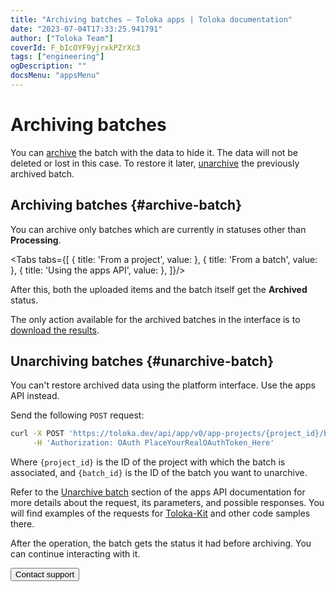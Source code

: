 ```yaml
---
title: "Archiving batches — Toloka apps | Toloka documentation"
date: "2023-07-04T17:33:25.941791"
author: ["Toloka Team"]
coverId: F_bIcOYF9yjrxkPZrXc3
tags: ["engineering"]
ogDescription: ""
docsMenu: "appsMenu"
---
```



# Archiving batches

You can [archive](#archive-batch) the batch with the data to hide it. The data will not be deleted or lost in this case. To restore it later, [unarchive](#unarchive-batch) the previously archived batch.

## Archiving batches {#archive-batch}

<Note mode="note" title="Note">

You can archive only batches which are currently in statuses other than **Processing**.

</Note>

<Tabs tabs={[
  { title: 'From a project', value: <ArchiveBatchList1/> },
  { title: 'From a batch', value: <ArchiveBatchList2/> },
  { title: 'Using the apps API', value: <ArchiveBatchList3/> },
]}/>

After this, both the uploaded items and the batch itself get the **Archived** status.

The only action available for the archived batches in the interface is to [download the results](/docs/apps/download-results).

## Unarchiving batches {#unarchive-batch}

You can't restore archived data using the platform interface. Use the apps API instead.

Send the following `POST` request:

```bash
curl -X POST 'https://toloka.dev/api/app/v0/app-projects/{project_id}/batches/{batch_id}/unarchive' \
     -H 'Authorization: OAuth PlaceYourRealOAuthToken_Here'
```

Where `{project_id}` is the ID of the project with which the batch is associated, and `{batch_id}` is the ID of the batch you want to unarchive.

<Note mode="tip" title="Visit apps API reference">

Refer to the [Unarchive batch](https://toloka.ai/docs/api/apps-reference/#post-/app-projects/-app_project_id-/batches/-batch_id-/unarchive) section of the apps API documentation for more details about the request, its parameters, and possible responses. You will find examples of the requests for [Toloka-Kit](/docs/toloka-kit/) and other code samples there.

</Note>

After the operation, the batch gets the status it had before archiving. You can continue interacting with it.

<Button themeColor="light" view="default" size="l" type="link" url="/docs/guide/troubleshooting/support?form-source=apps-archive-batch">Contact support</Button>